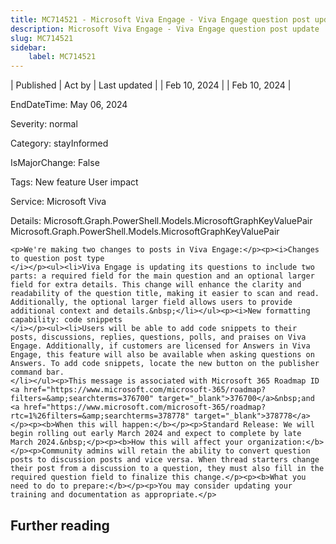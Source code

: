 ```yaml
---
title: MC714521 - Microsoft Viva Engage - Viva Engage question post update
description: Microsoft Viva Engage - Viva Engage question post update
slug: MC714521
sidebar:
    label: MC714521
---
```



| Published | Act by | Last updated |
| Feb 10, 2024 |  | Feb 10, 2024 |

EndDateTime: May 06, 2024

Severity: normal

Category: stayInformed

IsMajorChange: False

Tags: New feature User impact

Service: Microsoft Viva

Details: Microsoft.Graph.PowerShell.Models.MicrosoftGraphKeyValuePair Microsoft.Graph.PowerShell.Models.MicrosoftGraphKeyValuePair

```
<p>We're making two changes to posts in Viva Engage:</p><p><i>Changes to question post type
</i></p><ul><li>Viva Engage is updating its questions to include two parts: a required field for the main question and an optional larger field for extra details. This change will enhance the clarity and readability of the question title, making it easier to scan and read. Additionally, the optional larger field allows users to provide additional context and details.&nbsp;</li></ul><p><i>New formatting capability: code snippets
</i></p><ul><li>Users will be able to add code snippets to their posts, discussions, replies, questions, polls, and praises on Viva Engage. Additionally, if customers are licensed for Answers in Viva Engage, this feature will also be available when asking questions on Answers. To add code snippets, locate the new button on the publisher command bar.
</li></ul><p>This message is associated with Microsoft 365 Roadmap ID <a href="https://www.microsoft.com/microsoft-365/roadmap?filters=&amp;searchterms=376700" target="_blank">376700</a>&nbsp;and <a href="https://www.microsoft.com/microsoft-365/roadmap?rtc=1%26filters=&amp;searchterms=378778" target="_blank">378778</a></p><p><b>When this will happen:</b></p><p>Standard Release: We will begin rolling out early March 2024 and expect to complete by late March 2024.&nbsp;</p><p><b>How this will affect your organization:</b></p><p>Community admins will retain the ability to convert question posts to discussion posts and vice versa. When thread starters change their post from a discussion to a question, they must also fill in the required question field to finalize this change.</p><p><b>What you need to do to prepare:</b></p><p>You may consider updating your training and documentation as appropriate.</p>
```

## Further reading
